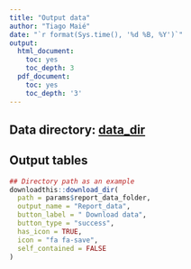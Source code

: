```yaml
---
title: "Output data"
author: "Tiago Maié"
date: "`r format(Sys.time(), '%d %B, %Y')`"
output:
  html_document:
    toc: yes
    toc_depth: 3
  pdf_document:
    toc: yes
    toc_depth: '3'
---
```

## Data directory: [data_dir](data)

## Output tables
```r
## Directory path as an example
downloadthis::download_dir(
  path = params$report_data_folder,
  output_name = "Report_data",
  button_label = " Download data",
  button_type = "success",
  has_icon = TRUE,
  icon = "fa fa-save",
  self_contained = FALSE
)
```
